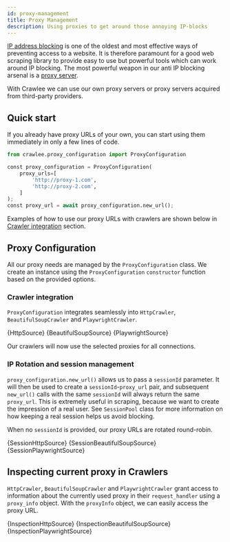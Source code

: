 ```yaml
---
id: proxy-management
title: Proxy Management
description: Using proxies to get around those annoying IP-blocks
---
```






[IP address blocking](https://en.wikipedia.org/wiki/IP_address_blocking) is one of the oldest and most effective ways of preventing access to a website. It is therefore paramount for a good web scraping library to provide easy to use but powerful tools which can work around IP blocking. The most powerful weapon in our anti IP blocking arsenal is a [proxy server](https://en.wikipedia.org/wiki/Proxy_server).

With Crawlee we can use our own proxy servers or proxy servers acquired from
third-party providers.

[//]: # (Check out the [avoid blocking guide]&#40;./avoid-blocking&#41; for more information about blocking.)

## Quick start

If you already have proxy URLs of your own, you can start using them immediately in only a few lines of code.

```python
from crawlee.proxy_configuration import ProxyConfiguration

const proxy_configuration = ProxyConfiguration(
    proxy_urls=[
        'http://proxy-1.com',
        'http://proxy-2.com',
    ]
);
const proxy_url = await proxy_configuration.new_url();
```

Examples of how to use our proxy URLs with crawlers are shown below in [Crawler integration](#crawler-integration) section.

## Proxy Configuration

All our proxy needs are managed by the <ApiLink to="class/ProxyConfiguration">`ProxyConfiguration`</ApiLink> class. We create an instance using the `ProxyConfiguration` <ApiLink to="class/ProxyConfiguration#constructor">`constructor`</ApiLink> function based on the provided options.

### Crawler integration

`ProxyConfiguration` integrates seamlessly into <ApiLink to="class/HttpCrawler">`HttpCrawler`</ApiLink>, <ApiLink to="class/BeautifulSoupCrawler">`BeautifulSoupCrawler`</ApiLink> and <ApiLink to="class/PlaywrightCrawler">`PlaywrightCrawler`</ApiLink>.

<Tabs groupId="proxy_session_management">
    <TabItem value="http" label="HttpCrawler">
        <CodeBlock>
            {HttpSource}
        </CodeBlock>
    </TabItem>
    <TabItem value="beautifulsoup" label="BeautifulSoupCrawler" default>
        <CodeBlock>
            {BeautifulSoupSource}
        </CodeBlock>
    </TabItem>
    <TabItem value="playwright" label="PlaywrightCrawler">
        <CodeBlock>
            {PlaywrightSource}
        </CodeBlock>
    </TabItem>
</Tabs>

Our crawlers will now use the selected proxies for all connections.

### IP Rotation and session management

&#8203;<ApiLink to="class/ProxyConfiguration#new_url">`proxy_configuration.new_url()`</ApiLink> allows us to pass a `sessionId` parameter. It will then be used to create a `sessionId`-`proxy_url` pair, and subsequent `new_url()` calls with the same `sessionId` will always return the same `proxy_url`. This is extremely useful in scraping, because we want to create the impression of a real user. See <ApiLink to="class/SessionPool">`SessionPool`</ApiLink> class for more information on how keeping a real session helps us avoid blocking.

[//]: # (the [session management guide]&#40;../guides/session-management&#41; and )

When no `sessionId` is provided, our proxy URLs are rotated round-robin.

<Tabs groupId="proxy_session_management">
    <TabItem value="http" label="HttpCrawler">
        <CodeBlock>
            {SessionHttpSource}
        </CodeBlock>
    </TabItem>
    <TabItem value="beautifulsoup" label="BeautifulSoupCrawler" default>
        <CodeBlock>
            {SessionBeautifulSoupSource}
        </CodeBlock>
    </TabItem>
    <TabItem value="playwright" label="PlaywrightCrawler">
        <CodeBlock>
            {SessionPlaywrightSource}
        </CodeBlock>
    </TabItem>
</Tabs>

## Inspecting current proxy in Crawlers

`HttpCrawler`, `BeautifulSoupCrawler` and `PlaywrightCrawler` grant access to information about the currently used proxy in their `request_handler` using a <ApiLink to="class/ProxyInfo">`proxy_info`</ApiLink> object. With the `proxyInfo` object, we can easily access the proxy URL.

<Tabs groupId="proxy_session_management">
    <TabItem value="http" label="HttpCrawler">
        <CodeBlock>
            {InspectionHttpSource}
        </CodeBlock>
    </TabItem>
    <TabItem value="beautifulsoup" label="BeautifulSoupCrawler" default>
        <CodeBlock>
            {InspectionBeautifulSoupSource}
        </CodeBlock>
    </TabItem>
    <TabItem value="playwright" label="PlaywrightCrawler">
        <CodeBlock>
            {InspectionPlaywrightSource}
        </CodeBlock>
    </TabItem>
</Tabs>
